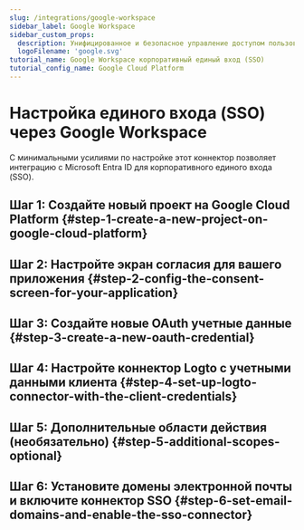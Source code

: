 ```yaml
---
slug: /integrations/google-workspace
sidebar_label: Google Workspace
sidebar_custom_props:
  description: Унифицированное и безопасное управление доступом пользователей в экосистеме Google.
  logoFilename: 'google.svg'
tutorial_name: Google Workspace корпоративный единый вход (SSO)
tutorial_config_name: Google Cloud Platform
---
```




# Настройка единого входа (SSO) через Google Workspace

С минимальными усилиями по настройке этот коннектор позволяет интеграцию с Microsoft Entra ID для корпоративного единого входа (SSO).

<GuideTip />

## Шаг 1: Создайте новый проект на Google Cloud Platform \{#step-1-create-a-new-project-on-google-cloud-platform}

<Step1 />

## Шаг 2: Настройте экран согласия для вашего приложения \{#step-2-config-the-consent-screen-for-your-application}

<Step2 />

## Шаг 3: Создайте новые OAuth учетные данные \{#step-3-create-a-new-oauth-credential}

<Step3 />

## Шаг 4: Настройте коннектор Logto с учетными данными клиента \{#step-4-set-up-logto-connector-with-the-client-credentials}

<Step4 />

## Шаг 5: Дополнительные области действия (необязательно) \{#step-5-additional-scopes-optional}

<Step5 />

## Шаг 6: Установите домены электронной почты и включите коннектор SSO \{#step-6-set-email-domains-and-enable-the-sso-connector}

<Step6 />
